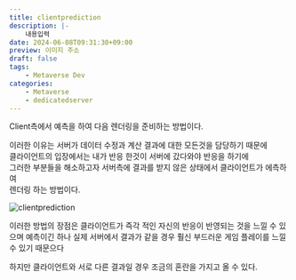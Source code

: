 ```yaml
---
title: clientprediction
description: |-
    내용입력
date: 2024-06-08T09:31:30+09:00
preview: 이미지 주소
draft: false
tags:
    - Metaverse Dev
categories:
    - Metaverse
    - dedicatedserver
---
```


Client측에서 예측을 하여 다음 렌더링을 준비하는 방법이다.

이러한 이유는 서버가 데이터 수정과 계산 결과에 대한 모든것을 담당하기 때문에\
클라이언트의 입장에서는 내가 반응 한것이 서버에 갔다와야 반응을 하기에\
그러한 부분들을 해소하고자 서버측에 결과를 받지 않은 상태에서 클라이언트가 에측하여\
렌더링 하는 방법이다.

![clientprediction](./assets/clientprediction.gif)

이러한 방법의 장점은 클라이언트가 즉각 적인 자신의 반응이 반영되는 것을 느낄 수 있으며
예측이긴 하나 실제 서버에서 결과가 같을 경우 훨신 부드러운 게임 플레이를 느낄 수 있기 때문으다

하지만 클라이언트와 서로 다른 결과일 경우 조금의 혼란을 가지고 올 수 있다.